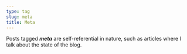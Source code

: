 ```yaml
---
type: tag
slug: meta
title: Meta
---
```


Posts tagged ***meta*** are self-referential in nature, such as articles where I talk about the state of the blog.

